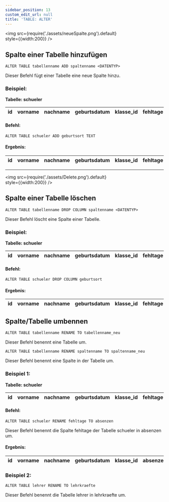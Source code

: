 ```yaml
---
sidebar_position: 13
custom_edit_url: null
title: 'TABLE: ALTER'
---
```


<img
  src={require('./assets/neueSpalte.png').default}  
  style={{width:200}}
/>

## Spalte einer Tabelle hinzufügen

```
ALTER TABLE tabellenname ADD spaltenname <DATENTYP>
```
Dieser Befehl fügt einer Tabelle eine neue Spalte hinzu.

### Beispiel:

**Tabelle: schueler**

|id| vorname   | nachname | geburtsdatum | klasse_id | fehltage |
|--|--------   | -------- | ------------ | :-------: |:-:|

#### Befehl:


```
ALTER TABLE schueler ADD geburtsort TEXT
```

#### Ergebnis:

|id| vorname   | nachname | geburtsdatum | klasse_id | fehltage | geburtsort|
|--|--------   | -------- | ------------ | :-------: |:-:|  ---  |



---

<img
  src={require('./assets/Delete.png').default}  
  style={{width:200}}
/>

## Spalte einer Tabelle löschen

```
ALTER TABLE tabellenname DROP COLUMN spaltenname <DATENTYP>
```
Dieser Befehl löscht eine Spalte einer Tabelle.

### Beispiel:

**Tabelle: schueler**

|id| vorname   | nachname | geburtsdatum | klasse_id | fehltage | geburtsort|
|--|--------   | -------- | ------------ | :-------: |:-:|  ---  |


#### Befehl:


```
ALTER TABLE schueler DROP COLUMN geburtsort 
```

#### Ergebnis:

|id| vorname   | nachname | geburtsdatum | klasse_id | fehltage |
|--|--------   | -------- | ------------ | :-------: |:-:|

## Spalte/Tabelle umbennen

```
ALTER TABLE tabellenname RENAME TO tabellenname_neu
```
Dieser Befehl benennt eine Tabelle um.

```
ALTER TABLE tabellenname RENAME spaltenname TO spaltenname_neu
```
Dieser Befehl benennt eine Spalte in der Tabelle um.

### Beispiel 1:

**Tabelle: schueler**

|id| vorname   | nachname | geburtsdatum | klasse_id | fehltage | geburtsort|
|--|--------   | -------- | ------------ | :-------: |:-:|  ---  |

#### Befehl:


```
ALTER TABLE schueler RENAME fehltage TO absenzen
```
Dieser Befehl benennt die Spalte fehltage der Tabelle schueler in absenzen um.
#### Ergebnis:

|id| vorname   | nachname | geburtsdatum | klasse_id | absenzen | geburtsort|
|--|--------   | -------- | ------------ | :-------: |:-:|  ---  |


### Beispiel 2:


```
ALTER TABLE lehrer RENAME TO lehrkraefte
```
Dieser Befehl benennt die Tabelle lehrer in lehrkraefte um.